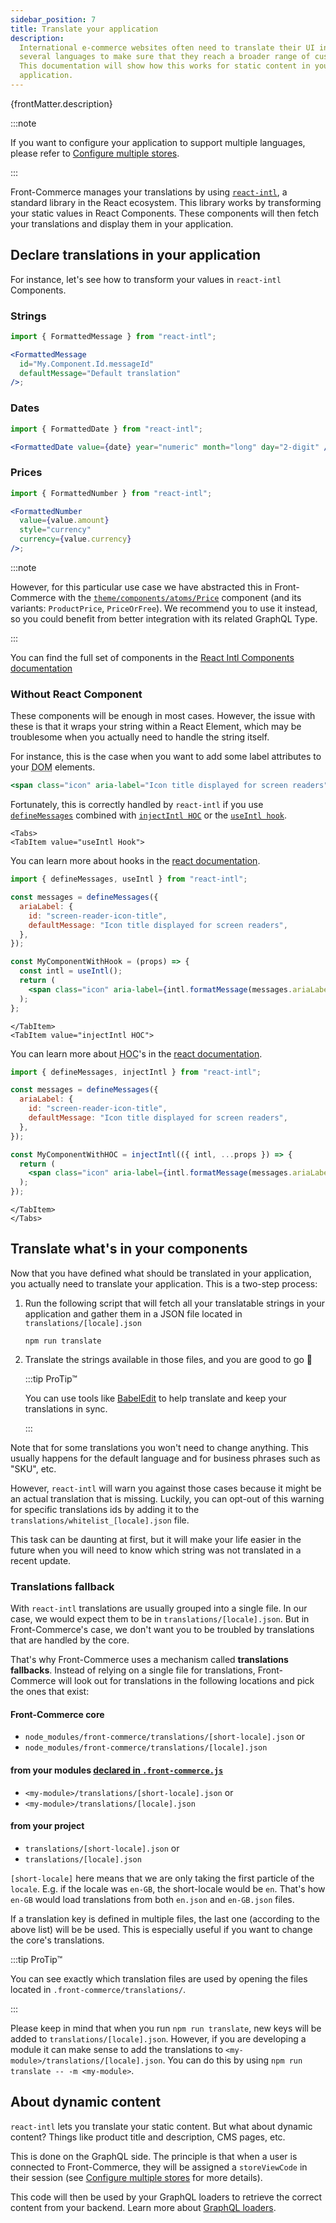 ```yaml
---
sidebar_position: 7
title: Translate your application
description:
  International e-commerce websites often need to translate their UI into
  several languages to make sure that they reach a broader range of customers.
  This documentation will show how this works for static content in your
  application.
---
```



<p>{frontMatter.description}</p>

:::note

If you want to configure your application to support multiple languages, please
refer to
[Configure multiple stores](/docs/advanced/production-ready/multistore).

:::

Front-Commerce manages your translations by using
[`react-intl`](https://github.com/yahoo/react-intl), a standard library in the
React ecosystem. This library works by transforming your static values in React
Components. These components will then fetch your translations and display them
in your application.

## Declare translations in your application

For instance, let's see how to transform your values in `react-intl` Components.

### Strings

```jsx
import { FormattedMessage } from "react-intl";

<FormattedMessage
  id="My.Component.Id.messageId"
  defaultMessage="Default translation"
/>;
```

### Dates

```jsx
import { FormattedDate } from "react-intl";

<FormattedDate value={date} year="numeric" month="long" day="2-digit" />;
```

### Prices

```jsx
import { FormattedNumber } from "react-intl";

<FormattedNumber
  value={value.amount}
  style="currency"
  currency={value.currency}
/>;
```

:::note

However, for this particular use case we have abstracted this in Front-Commerce
with the
[`theme/components/atoms/Price`](https://gitlab.blackswift.cloud/front-commerce/front-commerce/tree/main/src/web/theme/components/atoms/Typography/Price)
component (and its variants: `ProductPrice`, `PriceOrFree`). We recommend you to
use it instead, so you could benefit from better integration with its related
GraphQL Type.

:::

You can find the full set of components in the
[React Intl Components documentation](https://formatjs.io/docs/react-intl/components/)

### Without React Component

These components will be enough in most cases. However, the issue with these is
that it wraps your string within a React Element, which may be troublesome when
you actually need to handle the string itself.

For instance, this is the case when you want to add some label attributes to
your <abbr title="Document Object Model">DOM</abbr> elements.

```jsx
<span class="icon" aria-label="Icon title displayed for screen readers" />
```

Fortunately, this is correctly handled by `react-intl` if you use
[`defineMessages`](https://formatjs.io/docs/react-intl/api/#definemessagesdefinemessage)
combined with
[`injectIntl HOC`](https://formatjs.io/docs/react-intl/upgrade-guide-3x/#new-useintl-hook-as-an-alternative-of-injectintl-hoc)
or the [`useIntl hook`](https://formatjs.io/docs/react-intl/api/#useintl-hook).

```mdx-code-block
<Tabs>
<TabItem value="useIntl Hook">
```

You can learn more about hooks in the
[react documentation](https://reactjs.org/docs/hooks-intro).

```jsx
import { defineMessages, useIntl } from "react-intl";

const messages = defineMessages({
  ariaLabel: {
    id: "screen-reader-icon-title",
    defaultMessage: "Icon title displayed for screen readers",
  },
});

const MyComponentWithHook = (props) => {
  const intl = useIntl();
  return (
    <span class="icon" aria-label={intl.formatMessage(messages.ariaLabel)} />
  );
};
```

```mdx-code-block
</TabItem>
<TabItem value="injectIntl HOC">
```

You can learn more about <abbr title="Higher-Order Components">HOC</abbr>'s in
the [react documentation](https://reactjs.org/docs/higher-order-components).

```jsx
import { defineMessages, injectIntl } from "react-intl";

const messages = defineMessages({
  ariaLabel: {
    id: "screen-reader-icon-title",
    defaultMessage: "Icon title displayed for screen readers",
  },
});

const MyComponentWithHOC = injectIntl(({ intl, ...props }) => {
  return (
    <span class="icon" aria-label={intl.formatMessage(messages.ariaLabel)} />
  );
});
```

```mdx-code-block
</TabItem>
</Tabs>
```

## Translate what's in your components

Now that you have defined what should be translated in your application, you
actually need to translate your application. This is a two-step process:

1. Run the following script that will fetch all your translatable strings in
   your application and gather them in a JSON file located in
   `translations/[locale].json`

   ```shell
   npm run translate
   ```

2. Translate the strings available in those files, and you are good to go 🙂

   :::tip ProTip™

   <!-- TODO - add example of BabelEdit -->

   You can use tools like [BabelEdit](https://www.codeandweb.com/babeledit) to
   help translate and keep your translations in sync.

   :::

Note that for some translations you won't need to change anything. This usually
happens for the default language and for business phrases such as "SKU", etc.

However, `react-intl` will warn you against those cases because it might be an
actual translation that is missing. Luckily, you can opt-out of this warning for
specific translations ids by adding it to the
`translations/whitelist_[locale].json` file.

This task can be daunting at first, but it will make your life easier in the
future when you will need to know which string was not translated in a recent
update.

### Translations fallback

With `react-intl` translations are usually grouped into a single file. In our
case, we would expect them to be in `translations/[locale].json`. But in
Front-Commerce's case, we don't want you to be troubled by translations that are
handled by the core.

That's why Front-Commerce uses a mechanism called **translations fallbacks**.
Instead of relying on a single file for translations, Front-Commerce will look
out for translations in the following locations and pick the ones that exist:

#### Front-Commerce core

- `node_modules/front-commerce/translations/[short-locale].json` or
- `node_modules/front-commerce/translations/[locale].json`

#### from your modules [declared in `.front-commerce.js`](/docs/reference/front-commerce-js#modules)

- `<my-module>/translations/[short-locale].json` or
- `<my-module>/translations/[locale].json`

#### from your project

- `translations/[short-locale].json` or
- `translations/[locale].json`

`[short-locale]` here means that we are only taking the first particle of the
`locale`. E.g. if the locale was `en-GB`, the short-locale would be `en`. That's
how `en-GB` would load translations from both `en.json` and `en-GB.json` files.

If a translation key is defined in multiple files, the last one (according to
the above list) will be be used. This is especially useful if you want to change
the core's translations.

:::tip ProTip™

You can see exactly which translation files are used by opening the files
located in `.front-commerce/translations/`.

:::

Please keep in mind that when you run `npm run translate`, new keys will be
added to `translations/[locale].json`. However, if you are developing a module
it can make sense to add the translations to
`<my-module>/translations/[locale].json`. You can do this by using
`npm run translate -- -m <my-module>`.

## About dynamic content

`react-intl` lets you translate your static content. But what about dynamic
content? Things like product title and description, CMS pages, etc.

This is done on the GraphQL side. The principle is that when a user is connected
to Front-Commerce, they will be assigned a `storeViewCode` in their session (see
[Configure multiple stores](/docs/advanced/production-ready/multistore) for more
details).

This code will then be used by your GraphQL loaders to retrieve the correct
content from your backend. Learn more about
[GraphQL loaders](/docs/advanced/graphql/slim-down-resolvers-with-loaders).
